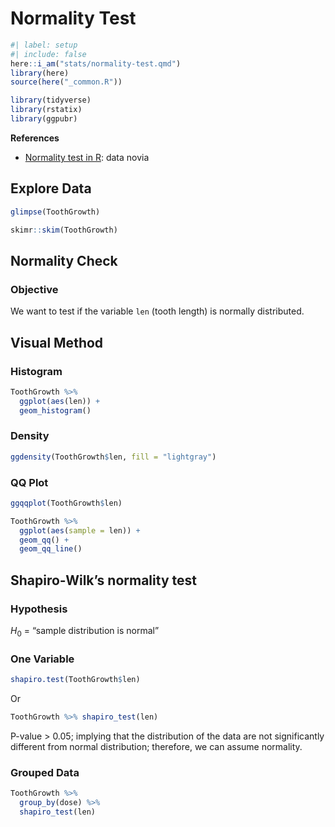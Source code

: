 # Normality Test


```r
#| label: setup
#| include: false
here::i_am("stats/normality-test.qmd")
library(here)
source(here("_common.R"))
```

```r
library(tidyverse)
library(rstatix)
library(ggpubr)
```


**References**

-   [Normality test in R](https://www.datanovia.com/en/lessons/normality-test-in-r/): data novia



## Explore Data

```r
glimpse(ToothGrowth)
```

```r
skimr::skim(ToothGrowth)
```

## Normality Check

::: callout-tip
### Objective

We want to test if the variable `len` (tooth length) is normally distributed.
:::


## Visual Method

### Histogram

```r
ToothGrowth %>% 
  ggplot(aes(len)) +
  geom_histogram()
```

### Density

```r
ggdensity(ToothGrowth$len, fill = "lightgray")
```


### QQ Plot


```r
ggqqplot(ToothGrowth$len)
```

```r
ToothGrowth %>% 
  ggplot(aes(sample = len)) +
  geom_qq() +
  geom_qq_line()
```






## Shapiro-Wilk’s normality test

::: callout-note
### Hypothesis

$H_0$ = “sample distribution is normal”
:::


### One Variable

```r
shapiro.test(ToothGrowth$len)
```

Or

```r
ToothGrowth %>% shapiro_test(len)
```

P-value > 0.05; implying that the distribution of the data are not significantly different from normal distribution; therefore, we can assume normality.

### Grouped Data

```r
ToothGrowth %>%
  group_by(dose) %>%
  shapiro_test(len)
```




